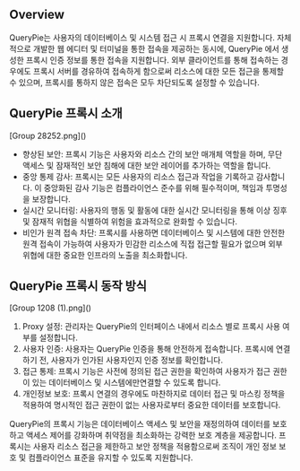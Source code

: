 ## Overview
QueryPie는 사용자의 데이터베이스 및 시스템 접근 시 프록시 연결을 지원합니다. 자체적으로 개발한 웹 에디터 및 터미널을 통한 접속을 제공하는 동시에, QueryPie 에서 생성한 프록시 인증 정보를 통한 접속을 지원합니다. 외부 클라이언트를 통해 접속하는 경우에도 프록시 서버를 경유하여 접속하게 함으로써 리소스에 대한 모든 접근을 통제할 수 있으며, 프록시를 통하지 않은 접속은 모두 차단되도록 설정할 수 있습니다.

## QueryPie 프록시 소개
<p align="center">
<div>[Group 28252.png]()</div>
</p>

* 향상된 보안: 프록시 기능은 사용자와 리소스 간의 보안 매개체 역할을 하며, 무단 액세스 및 잠재적인 보안 침해에 대한 보안 레이어를 추가하는 역할을 합니다.
* 중앙 통제 감사: 프록시는 모든 사용자의 리소스 접근과 작업을 기록하고 감사합니다. 이 중앙화된 감사 기능은 컴플라이언스 준수를 위해 필수적이며, 책임과 투명성을 보장합니다.
* 실시간 모니터링: 사용자의 행동 및 활동에 대한 실시간 모니터링을 통해 이상 징후 및 잠재적 위협을 식별하여 위험을 효과적으로 완화할 수 있습니다.
* 비인가 원격 접속 차단: 프록시를 사용하면 데이터베이스 및 시스템에 대한 안전한 원격 접속이 가능하여 사용자가 민감한 리소스에 직접 접근할 필요가 없으며 외부 위협에 대한 중요한 인프라의 노출을 최소화합니다.

## QueryPie 프록시 동작 방식
<p align="center">
<div>[Group 1208 (1).png]()</div>
</p>

1. Proxy 설정: 관리자는 QueryPie의 인터페이스 내에서 리소스 별로 프록시 사용 여부를 설정합니다.
2. 사용자 인증: 사용자는 QueryPie 인증을 통해 안전하게 접속합니다. 프록시에 연결하기 전, 사용자가 인가된 사용자인지 인증 정보를 확인합니다.
3. 접근 통제: 프록시 기능은 사전에 정의된 접근 권한을 확인하여 사용자가 접근 권한이 있는 데이터베이스 및 시스템에만연결할 수 있도록 합니다.
4. 개인정보 보호: 프록시 연결의 경우에도 마찬하지로 데이터 접근 및 마스킹 정책을 적용하여 명시적인 접근 권한이 없는 사용자로부터 중요한 데이터를 보호합니다.

QueryPie의 프록시 기능은 데이터베이스 액세스 및 보안을 재정의하여 데이터를 보호하고 액세스 제어를 강화하며 취약점을 최소화하는 강력한 보호 계층을 제공합니다. 프록시는 사용자 리소스 접근을 제한하고 보안 정책을 적용함으로써 조직이 개인 정보 보호 및 컴플라이언스 표준을 유지할 수 있도록 지원합니다.
